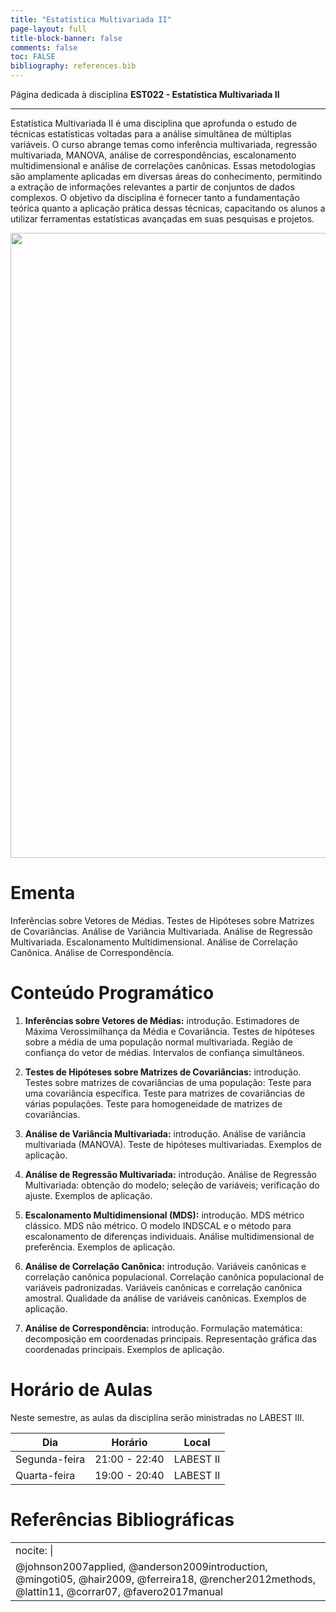 ---
title: "Estatística Multivariada II"
page-layout: full
title-block-banner: false
comments: false
toc: FALSE
bibliography: references.bib
---

::: {#hero-heading}
Página dedicada à disciplina **EST022 - Estatística Multivariada II**
:::

------------------------------------------------------------------------

Estatística Multivariada II é uma disciplina que aprofunda o estudo de técnicas estatísticas voltadas para a análise simultânea de múltiplas variáveis. O curso abrange temas como inferência multivariada, regressão multivariada, MANOVA, análise de correspondências, escalonamento multidimensional e análise de correlações canônicas. Essas metodologias são amplamente aplicadas em diversas áreas do conhecimento, permitindo a extração de informações relevantes a partir de conjuntos de dados complexos. O objetivo da disciplina é fornecer tanto a fundamentação teórica quanto a aplicação prática dessas técnicas, capacitando os alunos a utilizar ferramentas estatísticas avançadas em suas pesquisas e projetos.

![](images/multi02.jpeg){width="1000"}



# Ementa

Inferências sobre Vetores de Médias. Testes de Hipóteses sobre Matrizes de Covariâncias. Análise de Variância Multivariada. Análise de Regressão Multivariada. Escalonamento Multidimensional. Análise de Correlação Canônica. Análise de Correspondência.




# Conteúdo Programático

1. **Inferências sobre Vetores de Médias:** introdução. Estimadores de Máxima Verossimilhança da Média e Covariância. Testes de hipóteses sobre a média de uma população normal multivariada. Região de confiança do vetor de médias. Intervalos de confiança simultâneos.


2. **Testes de Hipóteses sobre Matrizes de Covariâncias:** introdução. Testes sobre matrizes de covariâncias de uma população: Teste para uma covariância específica. Teste para matrizes de covariâncias de várias populações. Teste para homogeneidade de matrizes de covariâncias. 

3. **Análise de Variância Multivariada:** introdução. Análise de variância multivariada (MANOVA). Teste de hipóteses multivariadas. Exemplos de aplicação. 

4. **Análise de Regressão Multivariada:** introdução. Análise de Regressão Multivariada: obtenção do modelo; seleção de variáveis; verificação do ajuste. Exemplos de aplicação.

5. **Escalonamento Multidimensional (MDS):** introdução. MDS métrico clássico. MDS não métrico. O modelo INDSCAL e o método para escalonamento de diferenças individuais. Análise multidimensional de preferência. Exemplos de aplicação.

6. **Análise de Correlação Canônica:** introdução. Variáveis canônicas e correlação canônica populacional. Correlação canônica populacional de variáveis padronizadas. Variáveis canônicas e correlação canônica amostral. Qualidade da análise de variáveis canônicas. Exemplos de aplicação.

7. **Análise de Correspondência:** introdução. Formulação matemática: decomposição em coordenadas principais. Representação gráfica das coordenadas principais. Exemplos de aplicação.


# Horário de Aulas

Neste semestre, as aulas da disciplina serão ministradas no LABEST III.

| Dia           | Horário         | Local        |
|---------------|-----------------|--------------|
| Segunda-feira | 21:00 - 22:40   | LABEST II    |
| Quarta-feira  | 19:00 - 20:40   | LABEST II    |


# Referências Bibliográficas

---
nocite: |
  @johnson2007applied, @anderson2009introduction, @mingoti05, @hair2009, @ferreira18, @rencher2012methods, @lattin11, @corrar07, @favero2017manual
---